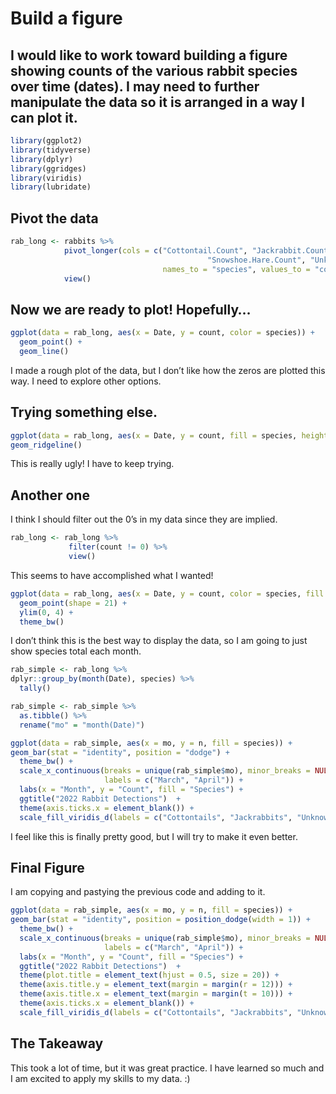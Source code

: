 # Build a figure

## I would like to work toward building a figure showing counts of the various rabbit species over time (dates). I may need to further manipulate the data so it is arranged in a way I can plot it.

```r
library(ggplot2)
library(tidyverse)
library(dplyr)
library(ggridges)
library(viridis)
library(lubridate)

```

## Pivot the data

```r

rab_long <- rabbits %>%
            pivot_longer(cols = c("Cottontail.Count", "Jackrabbit.Count",
                                            "Snowshoe.Hare.Count", "Unknown.Count"), 
                                  names_to = "species", values_to = "count") %>%
            view()

```

## Now we are ready to plot! Hopefully...

```r

ggplot(data = rab_long, aes(x = Date, y = count, color = species)) +
  geom_point() +
  geom_line()

```

I made a rough plot of the data, but I don't like how the zeros are plotted this way. I need to explore other options.

## Trying something else.

```r

ggplot(data = rab_long, aes(x = Date, y = count, fill = species, height = count)) +
geom_ridgeline()

```

This is really ugly! I have to keep trying.

## Another one

I think I should filter out the 0's in my data since they are implied.

```r

rab_long <- rab_long %>%
             filter(count != 0) %>%
             view()

```

This seems to have accomplished what I wanted!

```r
ggplot(data = rab_long, aes(x = Date, y = count, color = species, fill = species)) +
  geom_point(shape = 21) +
  ylim(0, 4) +
  theme_bw()


```

I don't think this is the best way to display the data, so I am going to just show species total each month.

```r

rab_simple <- rab_long %>%
dplyr::group_by(month(Date), species) %>%
  tally()

rab_simple <- rab_simple %>%
  as.tibble() %>%
  rename("mo" = "month(Date)")

ggplot(data = rab_simple, aes(x = mo, y = n, fill = species)) +
geom_bar(stat = "identity", position = "dodge") +
  theme_bw() +
  scale_x_continuous(breaks = unique(rab_simple$mo), minor_breaks = NULL,
                     labels = c("March", "April")) +
  labs(x = "Month", y = "Count", fill = "Species") +
  ggtitle("2022 Rabbit Detections")  +
  theme(axis.ticks.x = element_blank()) +
  scale_fill_viridis_d(labels = c("Cottontails", "Jackrabbits", "Unknown species"))

```
 
I feel like this is finally pretty good, but I will try to make it even better.

## Final Figure

I am copying and pastying the previous code and adding to it.

```r

ggplot(data = rab_simple, aes(x = mo, y = n, fill = species)) +
geom_bar(stat = "identity", position = position_dodge(width = 1)) +
  theme_bw() +
  scale_x_continuous(breaks = unique(rab_simple$mo), minor_breaks = NULL,
                     labels = c("March", "April")) +
  labs(x = "Month", y = "Count", fill = "Species") +
  ggtitle("2022 Rabbit Detections")  +
  theme(plot.title = element_text(hjust = 0.5, size = 20)) +
  theme(axis.title.y = element_text(margin = margin(r = 12))) +
  theme(axis.title.x = element_text(margin = margin(t = 10))) +
  theme(axis.ticks.x = element_blank()) +
  scale_fill_viridis_d(labels = c("Cottontails", "Jackrabbits", "Unknown species"))

```

## The Takeaway

This took a lot of time, but it was great practice. I have learned so much and I am excited to apply my skills to my data. :)



